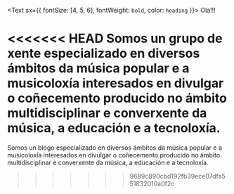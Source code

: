 <Text sx={{ fontSize: [4, 5, 6], fontWeight: `bold`, color: `heading` }}>
  Ola!!!
</Text>

<<<<<<< HEAD
Somos un grupo de xente especializado en diversos ámbitos da música popular e a  musicoloxía interesados en divulgar o coñecemento producido no ámbito multidisciplinar e converxente da música, a educación e a tecnoloxía. 
=======
Somos un blogo especializado en diversos ámbitos da música popular e a  musicoloxía interesados en divulgar o coñecemento producido no ámbito multidisciplinar e converxente da música, a educación e a tecnoloxía. 
>>>>>>> 9689c890cbd192fb39ece07dfa551832010a0f2c
